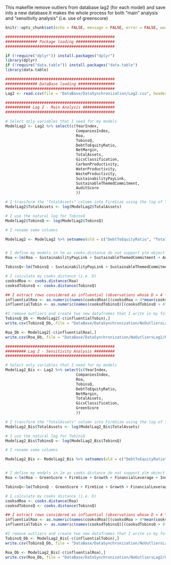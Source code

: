 This makefile remove outliers from database lag2 (for each model) and save into a new database.It makes the whole process for both "main" analysis and "sensitivity analysis" (i.e. use of greenscore)

```r
knitr::opts_chunk$set(echo = FALSE, message = FALSE, error = FALSE, warning = FALSE, results = 'asis')
```


```r

################################################
############## Package loading #################
################################################

if (!require("dplyr")) install.packages("dplyr")
library(dplyr) 
if (!require("data.table")) install.packages("data.table")
library(data.table)

```

```r
################################################
############## DataBase loading ################
################################################
Lag2 <- read.csv(file = "DataBase/DataSynchronization/Lag2.csv", header = TRUE, stringsAsFactors = FALSE)

```





```r
################################################
########### Lag 2 - Main Analysis ##############
################################################

# Select only variables that I need for my models
ModelLag2 <- Lag2 %>% select(c(YearIndex,
                               CompaniesIndex,
                               Roa,
                               TobinsQ,
                               DebtToEquityRatio,
                               NetMargin,
                               TotalAssets,
                               GicsClassification,
                               CarbonProductivity,
                               WaterProductivity,
                               WasteProductivity,
                               SustainabilityPayLink,
                               SustainableThemedCommitment,
                               AuditScore
                               ))

# I transform the "TotalAssets" column into FirmSize using the log of TotalAssets 
ModelLag2$TotalAssets <- log(ModelLag2$TotalAssets)

# I use the natural log for TobinsQ
ModelLag2$TobinsQ <- log(ModelLag2$TobinsQ)

# I rename some columns

ModelLag2 <- ModelLag2 %>% setnames(old = c("DebtToEquityRatio", "TotalAssets", "GicsClassification", "NetMargin"), new = c("FinancialLeverage", "FirmSize", "Industry", "Growth"))


# I define my models in lm as cooks.distance do not support plm object
Roa <-lm(Roa ~ SustainabilityPayLink + SustainableThemedCommitment + AuditScore + CarbonProductivity + WaterProductivity + WasteProductivity + FirmSize + Growth + FinancialLeverage + Industry  , data = ModelLag2)

TobinsQ<-lm(TobinsQ ~ SustainabilityPayLink + SustainableThemedCommitment + AuditScore + CarbonProductivity + WaterProductivity + WasteProductivity + FirmSize + Growth + FinancialLeverage + Industry  , data = ModelLag2)

# I calculate my cooks distance (i.e. D)
cooksdRoa <- cooks.distance(Roa)
cooksdTobinsQ <- cooks.distance(TobinsQ)

## I extract rows considered as influential (observations whose D > 4 * means)
influentialRoa <- as.numeric(names(cooksdRoa)[(cooksdRoa > 4*mean(cooksdRoa, na.rm=T))])  
influentialTobin <- as.numeric(names(cooksdTobinsQ)[(cooksdTobinsQ > 4*mean(cooksdTobinsQ, na.rm=T))])

#I remove outliers and create two new dataframes that I write in my folders
TobinsQ_Db <- ModelLag2[-c(influentialTobin),]
write.csv(TobinsQ_Db, file = "DataBase/DataSynchronization/NoOutliersLag2/TobinsQ.csv")

Roa_Db <- ModelLag2[-c(influentialRoa),]
write.csv(Roa_Db, file = "DataBase/DataSynchronization/NoOutliersLag2/Roa.csv")
```

```r
################################################
######### Lag 2 - Sensitivity Analysis #########
################################################

# Select only variables that I need for my models
ModelLag2_Bis <- Lag2 %>% select(c(YearIndex,
                               CompaniesIndex,
                               Roa,
                               TobinsQ,
                               DebtToEquityRatio,
                               NetMargin,
                               TotalAssets,
                               GicsClassification,
                               GreenScore
                               ))

# I transform the "TotalAssets" column into FirmSize using the log of TotalAssets 
ModelLag2_Bis$TotalAssets <- log(ModelLag2_Bis$TotalAssets)

# I use the natural log for TobinsQ
ModelLag2_Bis$TobinsQ <- log(ModelLag2_Bis$TobinsQ)

# I rename some columns

ModelLag2_Bis <- ModelLag2_Bis %>% setnames(old = c("DebtToEquityRatio", "TotalAssets", "GicsClassification", "NetMargin"), new = c("FinancialLeverage", "FirmSize", "Industry", "Growth"))


# I define my models in lm as cooks.distance do not support plm object
Roa <-lm(Roa ~ GreenScore + FirmSize + Growth + FinancialLeverage + Industry  , data = ModelLag2_Bis)

TobinsQ<-lm(TobinsQ ~ GreenScore + FirmSize + Growth + FinancialLeverage + Industry  , data = ModelLag2_Bis)

# I calculate my cooks distance (i.e. D)
cooksdRoa <- cooks.distance(Roa)
cooksdTobinsQ <- cooks.distance(TobinsQ)

## I extract rows considered as influential (observations whose D > 4 * means)
influentialRoa <- as.numeric(names(cooksdRoa)[(cooksdRoa > 4*mean(cooksdRoa, na.rm=T))])  
influentialTobin <- as.numeric(names(cooksdTobinsQ)[(cooksdTobinsQ > 4*mean(cooksdTobinsQ, na.rm=T))])

#I remove outliers and create two new dataframes that I write in my folders
TobinsQ_Db <- ModelLag2_Bis[-c(influentialTobin),]
write.csv(TobinsQ_Db, file = "DataBase/DataSynchronization/NoOutliersLag2/GreenScore/TobinsQ.csv")

Roa_Db <- ModelLag2_Bis[-c(influentialRoa),]
write.csv(Roa_Db, file = "DataBase/DataSynchronization/NoOutliersLag2/GreenScore/Roa.csv")
```